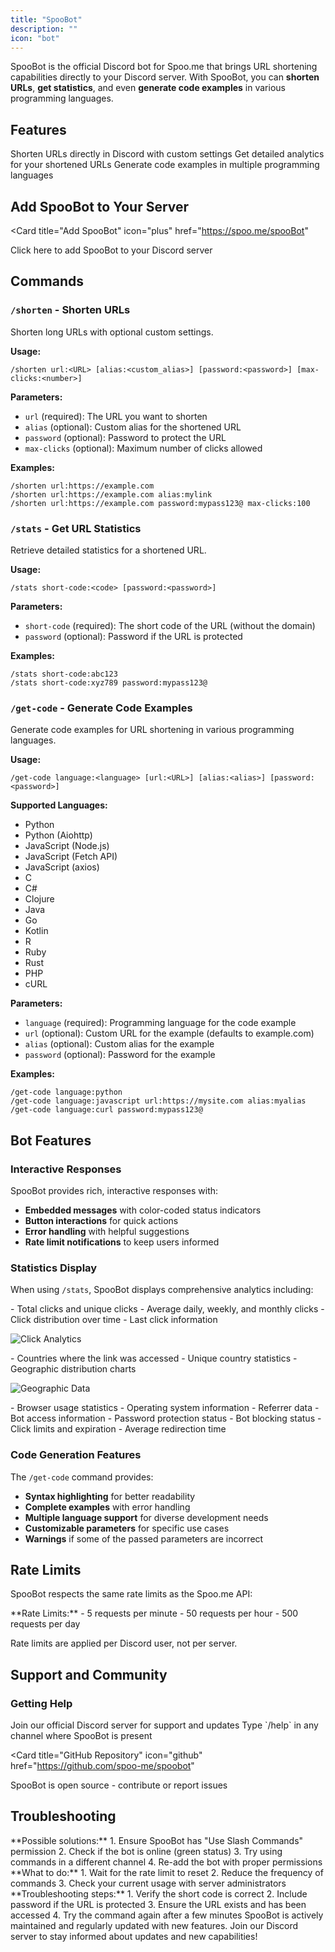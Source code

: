 ```yaml
---
title: "SpooBot"
description: ""
icon: "bot"
---
```


SpooBot is the official Discord bot for Spoo.me that brings URL shortening capabilities directly to your Discord server. With SpooBot, you can **shorten URLs**, **get statistics**, and even **generate code examples** in various programming languages.

## Features

<CardGroup cols={3}>
  <Card
    title="URL Shortening"
    icon="link"
    color="#A855F7"
  >
    Shorten URLs directly in Discord with custom settings
  </Card>
  <Card
    title="Statistics"
    icon="chart-line"
    color="#A855F7"
  >
    Get detailed analytics for your shortened URLs
  </Card>
  <Card
    title="Code Generation"
    icon="code"
    color="#A855F7"
  >
    Generate code examples in multiple programming languages
  </Card>
</CardGroup>

## Add SpooBot to Your Server

<Card
  title="Add SpooBot"
  icon="plus"
  href="https://spoo.me/spooBot"
>
  Click here to add SpooBot to your Discord server
</Card>

## Commands

### `/shorten` - Shorten URLs

Shorten long URLs with optional custom settings.

**Usage:**
```
/shorten url:<URL> [alias:<custom_alias>] [password:<password>] [max-clicks:<number>]
```

**Parameters:**
- `url` (required): The URL you want to shorten
- `alias` (optional): Custom alias for the shortened URL
- `password` (optional): Password to protect the URL
- `max-clicks` (optional): Maximum number of clicks allowed

**Examples:**
```
/shorten url:https://example.com
/shorten url:https://example.com alias:mylink
/shorten url:https://example.com password:mypass123@ max-clicks:100
```

### `/stats` - Get URL Statistics

Retrieve detailed statistics for a shortened URL.

**Usage:**
```
/stats short-code:<code> [password:<password>]
```

**Parameters:**
- `short-code` (required): The short code of the URL (without the domain)
- `password` (optional): Password if the URL is protected

**Examples:**
```
/stats short-code:abc123
/stats short-code:xyz789 password:mypass123@
```

### `/get-code` - Generate Code Examples

Generate code examples for URL shortening in various programming languages.

**Usage:**
```
/get-code language:<language> [url:<URL>] [alias:<alias>] [password:<password>]
```

**Supported Languages:**
- Python
- Python (Aiohttp)
- JavaScript (Node.js)
- JavaScript (Fetch API)
- JavaScript (axios)
- C
- C#
- Clojure
- Java
- Go
- Kotlin
- R
- Ruby
- Rust
- PHP
- cURL

**Parameters:**
- `language` (required): Programming language for the code example
- `url` (optional): Custom URL for the example (defaults to example.com)
- `alias` (optional): Custom alias for the example
- `password` (optional): Password for the example

**Examples:**
```
/get-code language:python
/get-code language:javascript url:https://mysite.com alias:myalias
/get-code language:curl password:mypass123@
```

## Bot Features

### Interactive Responses

SpooBot provides rich, interactive responses with:

- **Embedded messages** with color-coded status indicators
- **Button interactions** for quick actions
- **Error handling** with helpful suggestions
- **Rate limit notifications** to keep users informed

### Statistics Display

When using `/stats`, SpooBot displays comprehensive analytics including:

<Accordion title="Click Analytics">
- Total clicks and unique clicks
- Average daily, weekly, and monthly clicks
- Click distribution over time
- Last click information

![Click Analytics](/images/clicks-graph.webp)

</Accordion>

<Accordion title="Geographic Data">
- Countries where the link was accessed
- Unique country statistics
- Geographic distribution charts

![Geographic Data](/images/countries-graph.png)
</Accordion>

<Accordion title="Technical Data">
- Browser usage statistics
- Operating system information
- Referrer data
- Bot access information
</Accordion>

<Accordion title="Security Information">
- Password protection status
- Bot blocking status
- Click limits and expiration
- Average redirection time
</Accordion>

### Code Generation Features

The `/get-code` command provides:

- **Syntax highlighting** for better readability
- **Complete examples** with error handling
- **Multiple language support** for diverse development needs
- **Customizable parameters** for specific use cases
- **Warnings** if some of the passed parameters are incorrect

## Rate Limits

SpooBot respects the same rate limits as the Spoo.me API:

<Warning>
**Rate Limits:**
- 5 requests per minute
- 50 requests per hour  
- 500 requests per day

Rate limits are applied per Discord user, not per server.
</Warning>

## Support and Community

### Getting Help

<CardGroup cols={2}>
  <Card
    title="Discord Server"
    icon="discord"
    href="https://discord.gg/spoo-me"
  >
    Join our official Discord server for support and updates
  </Card>
  <Card
    title="Bot Commands"
    icon="question"
  >
    Type `/help` in any channel where SpooBot is present
  </Card>
</CardGroup>

<Card
  title="GitHub Repository"
  icon="github"
  href="https://github.com/spoo-me/spoobot"
>
  SpooBot is open source - contribute or report issues
</Card>

## Troubleshooting

<Accordion title="Bot not responding to commands">
**Possible solutions:**
1. Ensure SpooBot has "Use Slash Commands" permission
2. Check if the bot is online (green status)
3. Try using commands in a different channel
4. Re-add the bot with proper permissions
</Accordion>

<Accordion title="Rate limit errors">
**What to do:**
1. Wait for the rate limit to reset
2. Reduce the frequency of commands
3. Check your current usage with server administrators
</Accordion>

<Accordion title="Statistics not showing">
**Troubleshooting steps:**
1. Verify the short code is correct
2. Include password if the URL is protected
3. Ensure the URL exists and has been accessed
4. Try the command again after a few minutes
</Accordion>

<Info>
SpooBot is actively maintained and regularly updated with new features. Join our Discord server to stay informed about updates and new capabilities!
</Info> 